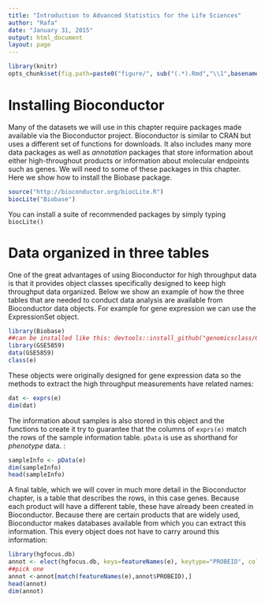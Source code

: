 ```yaml
---
title: "Introduction to Advanced Statistics for the Life Sciences"
author: "Rafa"
date: "January 31, 2015"
output: html_document
layout: page
---
```


```r
library(knitr)
opts_chunk$set(fig.path=paste0("figure/", sub("(.*).Rmd","\\1",basename(knitr:::knit_concord$get('infile'))), "-"))
```


# Installing Bioconductor

Many of the datasets we will use in this chapter require packages made available via the Bioconductor project. Bioconductor is similar to CRAN but uses a different set of functions for downloads. It also includes many more data packages as well as _annotation_ packages that store information about either high-throughout products or information about molecular endpoints such as genes. We will need to some of these packages in this chapter. Here we show how to install the Biobase package. 

```r
source("http://bioconductor.org/biocLite.R")
biocLite("Biobase")
```

You can install a suite of recommended packages by simply typing `biocLite()`

# Data organized in three tables

One of the great advantages of using Bioconductor for high throughput data is that it provides object classes specifically designed to keep high throughput data organized. Below we show an example of how the three tables that are needed to conduct data analysis are available from Bioconductor data objects. For example for gene expression we can use the ExpressionSet object.

```r
library(Biobase)
##can be installed like this: devtools::install_github("genomicsclass/GSE5859")
library(GSE5859)
data(GSE5859)
class(e)
```


These objects were originally designed for gene expression data so the methods to extract the high throughput measurements have related names:
```r
dat <- exprs(e)
dim(dat)
```

The information about samples is also stored in this object and the functions to create it try to guarantee that the columns of `exprs(e)` match the rows of the sample information table. `pData` is use as shorthand for _phenotype_ data. 
:

```r
sampleInfo <- pData(e)
dim(sampleInfo)
head(sampleInfo)
```

A final table, which we will cover in much more detail in the Bioconductor chapter, is a table that describes the rows, in this case genes. Because each product will have a different table, these have already been created in Bioconductor. Because there are certain products that are widely used, Bioconductor makes databases available from which you can extract this information. This every object does not have to carry around this information:
 
```r
library(hgfocus.db)
annot <- elect(hgfocus.db, keys=featureNames(e), keytype="PROBEID", columns=c("CHR", "CHRLOC", "SYMBOL"))
##pick one
annot <-annot[match(featureNames(e),annot$PROBEID),]
head(annot)
dim(annot)
```
